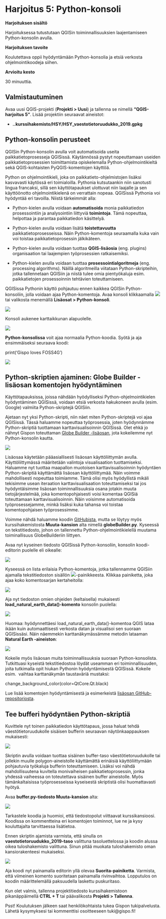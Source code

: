 # Harjoitus 5: Python-konsoli

**Harjoituksen sisältö**

Harjoituksessa tutustutaan QGISin toiminnallisuuksien laajentamiseen Python-konsolin avulla.

**Harjoituksen tavoite**

Koulutettava oppii hyödyntämään Python-konsolia ja etsiä verkosta ohjelmointikoodeja siihen.

**Arvioitu kesto**

30 minuuttia.

## Valmistautuminen

Avaa uusi QGIS-projekti (**Projekti \> Uusi**) ja tallenna se nimellä **"QGIS-harjoitus 5"**. Lisää projektiin seuraavat aineistot:

-   **..kurssihakemisto/HSY/HSY_vaestotietoruudukko_2019.gpkg**

## Python-konsolin perusteet

QGISin Python-konsolin avulla voit automatisoida useita paikkatietoprosesseja QGISissä. Käytännössä pystyt nopeuttamaan useiden paikkatietoprosessien toimittamista opiskelemalla Python-ohjelmointikieltä sekä QGIS-kohtaisten PyQGIS-komentojen käyttöä.

Python on ohjelmointikieli, joka on paikkatieto-ohjelmistojen lisäksi kasvavasti käytössä eri toimialoilla. Pythonia kutsutaankin niin sanotusti lingua francaksi, sillä sen käyttötapaukset ulottuvat niin laajalle ja sen käyttöönotto ohjelmointikielenä on verrattain nopeaa. QGISissä Pythonia voi hyödyntää eri tavoilla. Niistä tärkeimmät alla:

-   Python-kielen avulla voidaan **automatisoida** monia paikkatiedon prosessointiin ja analysointiin liittyviä **toimintoja**. Tämä nopeuttaa, helpottaa ja parantaa paikkatiedon käsittelyä.

-   Python-kielen avulla voidaan lisätä **toistettavuutta** paikkatietoprosesseissa. Näin Python-komentoja seuraamalla kuka vain voi toistaa paikkatietoprosessin jälkikäteen.  

-   Python-kielen avulla voidaan tuottaa **QGIS-lisäosia** (eng. plugins) organisaation tai laajempien työprosessien ratkaisemiksi.

-   Python-kielen avulla voidaan tuottaa **prosessointialgoritmeja** (eng. processing algorithms). Näillä algoritmeilla viitataan Python-skripteihin, jotka tallennetaan QGISiin ja niistä tulee omia pientyökaluja esim. paikkatietojen prosessoinnin tehtävien toteuttamiseen.

QGISissa Pythonin käyttö pohjautuu ennen kaikkea QGISin Python-konsoliin, jolla voidaan ajaa Python-komentoja. Avaa konsoli klikkaamalla ![](img/harjoitus_5/image1.png) tai valikosta menemällä **Lisäosat \> Python-konsoli**.

![](img/harjoitus_5/image2.png)

Konsoli aukenee karttaikkunan alapuolelle.

![](img/harjoitus_5/image3.png)

**Python-konsolissa** voit ajaa normaalia Python-koodia. Syötä ja aja ensimmäiseksi seuraava koodi:

::: code-box
print('Gispo loves FOSS4G')
:::

![](img/harjoitus_5/image4.png)

## Python-skriptien ajaminen: Globe Builder -lisäosan komentojen hyödyntäminen

Käyttötapauksissa, joissa nähdään hyödylliseksi Python-ohjelmointikielen hyödyntäminen QGISissä, voidaan etsiä verkosta hakukoneen avulla (esim. Google) valmiita Python-skriptejä QGISiin.

Ajetaan nyt yksi Python-skripti, niin näet miten Python-skriptejä voi ajaa QGISissä. Tässä haluamme nopeuttaa työprosessia, joten hyödynnämme Python-skriptiä tuottamaan karttavisualisoinnin QGISissä. Olet ehkä jo nähnyt Gispon toteuttaman [Globe Builder -lisäosan](https://github.com/GispoCoding/GlobeBuilder), jota kokeilemme nyt Python-konsolin kautta.

![](img/harjoitus_5/image5.png)

Lisäosaa käytetään pääasiallisesti lisäosan käyttöliittymän avulla. Käyttöliittymässä määritetään valintoja visualisaation tuottamiseksi. Haluamme nyt tuottaa maapallon muotoisen karttavisualisoinnin hyödyntäen Python-skriptiä käyttämättä lisäosan käyttöliittymää. Näin voimme mahdollisesti nopeuttaa toimiamme. Tämä olisi myös hyödyllistä mikäli tekisimme usean iteraation karttavisualisaation toteuttamiseksi tai jos hyödyntäisimme lisäosan toiminnallisuuksia osana jotakin muuta tietojärjestelmää, joka komentopohjaisesti voisi komentaa QGISiä toteuttamaan karttavisualisoinnin. Näin voisimme automatisoida työprosessejamme, minkä lisäksi kuka tahansa voi toistaa komentopohjaisen työprosessimme.

Voimme nähdä haluamme koodin [GitHubista](https://gist.github.com/Joonalai/7b8693ef904df75cb15cb9af0e82c032), mutta se löytyy myös kurssihakemistosta **Muuta-kansion** alta nimellä **globeBuilder.py**. Kyseessä on tekstitiedosto, johon on tallennettu Python-ohjelmointikielellä muutama toiminallisuus GlobeBuilderiin liittyen.

Avaa nyt kyseinen tiedosto QGISissä Python-konsoliin, konsolin koodi-editorin puolelle eli oikealle:

![](img/harjoitus_5/image6.png)

Kyseessä on lista erilaisia Python-komentoja, jotka tallennamme QGISiin ajamalla tekstitiedoston sisällön ![](img/harjoitus_5/image7.png)-painikkeesta. Klikkaa painiketta, joka ajaa koko komentosarjan kertaheitolla:

![](img/harjoitus_5/image8.png)

Aja nyt tiedoston omien ohjeiden (keltaisella) mukaisesti **load_natural_earth_data()-komento** konsolin puolella:

![](img/harjoitus_5/image9.png)

Huomaa: hyödynnettäesi load_natural_earth_data()-komentoa QGIS lataa ikään kuin automaattisesti verkosta datan ja visualisoi sen suoraan QGISissäsi. Näin näemmekin karttanäkymässämme metodin lataaman **Natural Earth -aineiston**:

![](img/harjoitus_5/image10.png)

Kokeile myös lisäosan muita toiminnallisuuksia suoraan Python-konsolista. Tutkittuasi kyseistä tekstitiedostoa löydät useamman eri toiminnallisuuden, joita tutkimalla opit hiukan Pythonin hyödyntämisestä QGISissä. Kokeile esim.  vaihtaa karttanäkymän taustaväriä mustaksi:

::: code-box
change_background_color(color=QtCore.Qt.black)
:::

Lue lisää komentojen hyödyntämisestä ja esimerkeistä [lisäosan GitHub-repositoriosta](https://github.com/GispoCoding/GlobeBuilder).

## Tee bufferi hyödyntäen Python-skriptiä

Kuvittele nyt toinen paikkatiedon käyttötapaus, jossa haluat tehdä väestötietoruudukolle sisäisen bufferin seuraavan näytönkaappauksen mukaisesti:

![](img/harjoitus_5/image11.png)

Skriptin avulla voidaan tuottaa sisäinen buffer-taso väestötietoruudukolle tai jollekin muulle polygon-aineistolle käyttämättä erinäisiä käyttöliittymään pohjautuvia työkaluja bufferin toteuttamiseen. Lisäksi voi nähdä mahdollisuutena kuvitella monivaiheisen paikkatietoprosessin, jonka yhdessä vaiheessa on toteutettava sisäinen buffer aineistolle. Myös tämänkaltaisissa työprosesseissa kyseisestä skriptistä olisi huomattavasti hyötyä.

Avaa **buffer.py-tiedosto Muuta-kansion** alta: 

![](img/harjoitus_5/image12.png)

Tarkastele koodia ja huomioi, että tiedostopolut viittaavat kurssikansioosi. Koodissa on kommentteina eri komentojen toiminnot, lue ne ja kysy kouluttajalta tarvittaessa lisätietoa.

Ennen skriptin ajamista varmista, että sinulla on **vaestotietoruudukko_2019-taso** valittuna tasoluettelossa ja koodin alussa oikea tuloshakemisto valittuna. Sinun pitää muokata tuloshakemisto oman kansiorakenteesi mukaiseksi. 

![](img/harjoitus_5/image13.png)

Aja koodi nyt painamalla editorin yllä olevaa **Suorita-painiketta**. Varmista, että viimeinen komento suoritetaan painamalla rivinvaihtoa. Lopputulos on koodin määrittelemällä paksuudella laskettu puskuritaso.

Kun olet valmis, tallenna projektitiedosto kurssihakemistoon pikanäppäimellä **CTRL + T** tai päävalikosta **Projekti \> Tallenna**.

::: hint-box
Psst! Koulutuksen jälkeen saat henkilökohtaista tukea Gispon tukipalvelusta. Lähetä kysymyksesi tai kommenttisi osoitteeseen tuki\@gispo.fi!
:::
